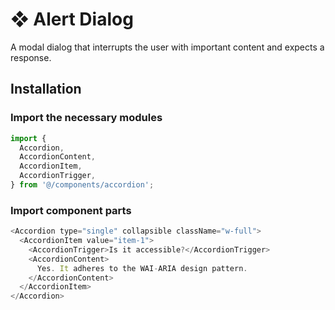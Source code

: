
# ❖ Alert Dialog

A modal dialog that interrupts the user with important content and expects a response.

## Installation
<Steps>

### Import the necessary modules

```js copy
import {
  Accordion,
  AccordionContent,
  AccordionItem,
  AccordionTrigger,
} from '@/components/accordion';
```

### Import component parts

```js copy
<Accordion type="single" collapsible className="w-full">
  <AccordionItem value="item-1">
    <AccordionTrigger>Is it accessible?</AccordionTrigger>
    <AccordionContent>
      Yes. It adheres to the WAI-ARIA design pattern.
    </AccordionContent>
  </AccordionItem>
</Accordion>
```

</Steps>